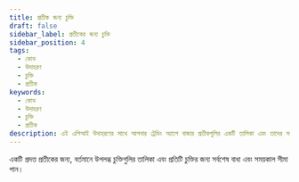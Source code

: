 ```yaml
---
title: প্রতীক জন্য চুক্তি
draft: false
sidebar_label: প্রতীকের জন্য চুক্তি
sidebar_position: 4
tags:
  - কোড
  - উদাহরণ
  - চুক্তি
  - প্রতীক
keywords:
  - কোড
  - উদাহরণ
  - চুক্তি
  - প্রতীক
description: এই এপিআই উদাহরণের সাথে আপনার ট্রেডিং অ্যাপে বাজার প্রতীকগুলির একটি তালিকা এবং তাদের সর্বশেষ বাধা এবং সময়কাল সীমা যুক্ত
---
```



একটি প্রদত্ত প্রতীকের জন্য, বর্তমানে উপলব্ধ চুক্তিগুলির তালিকা এবং প্রতিটি চুক্তির জন্য সর্বশেষ বাধা এবং সময়কাল সীমা পান।

<SandboxIframe sandbox={sandboxes.contracts_for_symbol} />
